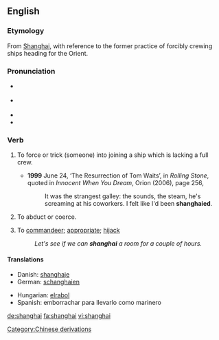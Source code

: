 {{was wotd|2008|April|23}}
{{see|Shanghai}}
==English==

===Etymology===
From [[w:Shanghai|Shanghai]], with reference to the former practice of forcibly crewing ships heading for the Orient.

===Pronunciation===
* {{a|UK}} {{IPA|/ˌʃaŋˈhaɪ/}}
* {{a|US}} {{IPA|/ˈʃeɪŋ.haɪ/|/ˌʃeɪŋˈhaɪ/}}
* {{audio|en-us-shanghai.ogg|Audio (US)}}
* {{rhymes|aɪ}}

===Verb===
{{en-verb}}

# {{transitive}} To force or trick (someone) into joining a ship which is lacking a full crew.
#* '''1999''' June 24, ‘The Resurrection of Tom Waits’, in ''Rolling Stone'', quoted in ''Innocent When You Dream'', Orion (2006), page 256,
#*: It was the strangest galley: the sounds, the steam, he's screaming at his coworkers.  I felt like I'd been '''shanghaied'''.
# {{transitive}} To abduct or coerce.
# {{transitive}} To [[commandeer]]; [[appropriate]]; [[hijack]]
#:''Let's see if we can '''shanghai''' a room for a couple of hours.''

====Translations====
{{trans-top|To force or trick into joining a ship}}
*Danish: [[shanghaje]]
*German: [[schanghaien]]
{{trans-mid}}
*Hungarian: [[elrabol]]
*Spanish: emborrachar para llevarlo como marinero
{{trans-bottom}}

[[Category:Chinese derivations]]

[[de:shanghai]]
[[fa:shanghai]]
[[vi:shanghai]]